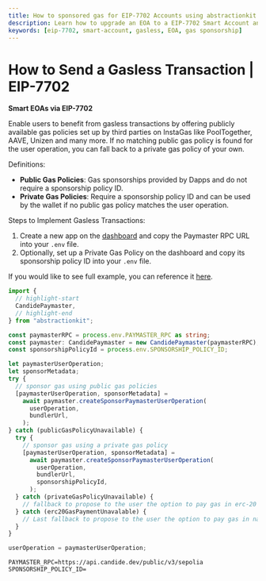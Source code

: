 ```yaml
---
title: How to sponsored gas for EIP-7702 Accounts using abstractionkit
description: Learn how to upgrade an EOA to a EIP-7702 Smart Account and send a gasless transaction  
keywords: [eip-7702, smart-account, gasless, EOA, gas sponsorship]
---
```



# How to Send a Gasless Transaction | EIP-7702

**Smart EOAs via EIP-7702**

Enable users to benefit from gasless transactions by offering publicly available gas policies set up by third parties on InstaGas
like PoolTogether, AAVE, Unizen and many more. If no matching public gas policy is found for the user operation, you can fall back to a private gas policy of your own.

Definitions:

- **Public Gas Policies**: Gas sponsorships provided by Dapps and do not require a sponsorship policy ID.
- **Private Gas Policies**: Require a sponsorship policy ID and can be used by the wallet if no public gas policy matches the user operation.

Steps to Implement Gasless Transactions:

1. Create a new app on the [dashboard](https://dashboard.candide.dev) and copy the Paymaster RPC URL into your `.env` file.
2. Optionally, set up a Private Gas Policy on the dashboard and copy its sponsorship policy ID into your `.env` file.

If you would like to see full example, you can reference it [here](https://github.com/candidelabs/abstractionkit-examples/blob/main/eip-7702/upgrade-eoa-to-7702-smart-account-sponsored-gas.ts).

<Tabs>
<TabItem value="index.ts" label="index.ts">

```ts
import {
  // highlight-start
  CandidePaymaster,
  // highlight-end
} from "abstractionkit";

const paymasterRPC = process.env.PAYMASTER_RPC as string;
const paymaster: CandidePaymaster = new CandidePaymaster(paymasterRPC);
const sponsorshipPolicyId = process.env.SPONSORSHIP_POLICY_ID;

let paymasterUserOperation;
let sponsorMetadata;
try {
  // sponsor gas using public gas policies
  [paymasterUserOperation, sponsorMetadata] =
    await paymaster.createSponsorPaymasterUserOperation(
      userOperation,
      bundlerUrl,
    );
} catch (publicGasPolicyUnavailable) {
  try {
    // sponsor gas using a private gas policy
    [paymasterUserOperation, sponsorMetadata] =
      await paymaster.createSponsorPaymasterUserOperation(
        userOperation,
        bundlerUrl,
        sponsorshipPolicyId,
      );
  } catch (privateGasPolicyUnavailable) {
    // fallback to propose to the user the option to pay gas in erc-20 tokens
  } catch (erc20GasPaymentUnavalable) {
    // Last fallback to propose to the user the option to pay gas in native token
  }
}

userOperation = paymasterUserOperation;
```

</TabItem>

<TabItem value=".env" label=".env">

```env
PAYMASTER_RPC=https://api.candide.dev/public/v3/sepolia
SPONSORSHIP_POLICY_ID=
```

</TabItem>
</Tabs>

